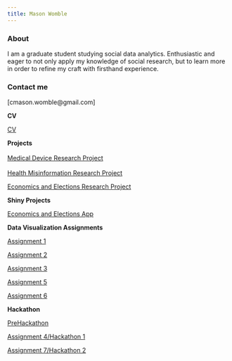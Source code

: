 ---
title: Mason Womble
---

### About

I am a graduate student studying social data analytics. Enthusiastic and eager to not only apply my knowledge of social research, but to learn more in order to refine my craft with firsthand experience.

### Contact me

\[cmason.womble\@gmail.com\]

**CV**

[CV](Womble%20CV%202024.pdf)

**Projects\
\
**[Medical Device Research Project](EPPS%20Research%20paper.pdf)\
\
[Health Misinformation Research Project](Jepkosgei_finalproject.pdf)

[Economics and Elections Research Project](Womble_FinalProject_6356.pdf)

**Shiny Projects**

[Economics and Elections App](https://mason-womble.shinyapps.io/DataVis_FinalProject/)

**Data Visualization Assignments**

[Assignment 1](Data_Visualization_Assignment_1_Revised.pdf)

[Assignment 2](Assignment_2.R)

[Assignment 3](Data_Visualization_Assignment_3.pdf)

[Assignment 5](DataVis_Assignment5.pdf)

[Assignment 6](https://mason-womble.shinyapps.io/Assignment_6/)

**Hackathon**

[PreHackathon](Hackathon%201%20Scatterplot.pdf)

[Assignment 4/Hackathon 1](Womble_Hackathon.R)

[Assignment 7/Hackathon 2](https://mason-womble.shinyapps.io/Hackathon2/)
